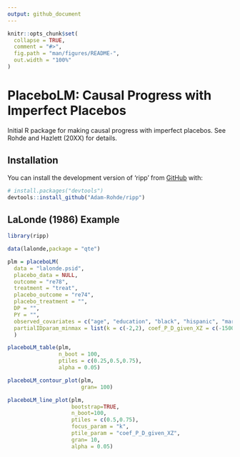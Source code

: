 ```yaml
---
output: github_document
---
```



```r
knitr::opts_chunk$set(
  collapse = TRUE,
  comment = "#>",
  fig.path = "man/figures/README-",
  out.width = "100%"
)
```

# PlaceboLM: Causal Progress with Imperfect Placebos

<!-- badges: start -->
<!-- badges: end -->

Initial R package for making causal progress with imperfect placebos. See Rohde and Hazlett (20XX) for details.

## Installation

You can install the development version of 'ripp' from [GitHub](https://github.com/) with:

``` r
# install.packages("devtools")
devtools::install_github("Adam-Rohde/ripp")
```

## LaLonde (1986) Example 



```r
library(ripp)

data(lalonde,package = "qte")

plm = placeboLM(
  data = "lalonde.psid",
  placebo_data = NULL,
  outcome = "re78",
  treatment = "treat",
  placebo_outcome = "re74",
  placebo_treatment = "",
  DP = "",
  PY = "",
  observed_covariates = c("age", "education", "black", "hispanic", "married", "nodegree"),
  partialIDparam_minmax = list(k = c(-2,2), coef_P_D_given_XZ = c(-15000,15000))
  )

placeboLM_table(plm,
                n_boot = 100,
                ptiles = c(0.25,0.5,0.75),
                alpha = 0.05)

placeboLM_contour_plot(plm,
                       gran= 100)

placeboLM_line_plot(plm,
                    bootstrap=TRUE,
                    n_boot=100,
                    ptiles = c(0.5,0.75),
                    focus_param = "k",
                    ptile_param = "coef_P_D_given_XZ",
                    gran= 10,
                    alpha = 0.05)

```


